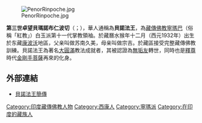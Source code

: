 {{unreferenced|time=2017-08-05T04:34:09+00:00}}
[[Image:PenorRinpoche.jpg|thumb]]

'''第三世卓望貝瑪諾布仁波切'''（{{bo|z=པདྨ་ནོར་བུ་|w=pad ma nor bu}}；{{bd|1932年||2009年|3月27日|catIdx=Penor Rinpoche}}），華人通稱為'''貝諾法王'''，為[[藏傳佛教|藏傳佛教]][[寧瑪巴|寧瑪巴]]（俗稱「紅教」）白玉派第十一代掌教領袖。於藏曆水猴年十二月（西元1932年）出生於东藏[[康|康]][[波沃|波沃]]地區，父亲叫做苏南久美，母亲叫做宗吉。於藏區接受完整藏傳佛教訓練。貝諾法王為著名[[大圓滿|大圓滿]]教法成就者，其被認證為[[無垢友|無垢友]]轉世，同時也是[[釋迦牟尼佛|釋尊]]時代[[金剛手菩薩|金剛手菩薩]]再來的化身。

== 外部連結 ==
* [https://web.archive.org/web/20120418050031/http://www.palyul.org.tw/palyultw/Content/PenorFawangBiographyInfo.htm 貝諾法王簡傳]{{zh-tw}}

{{Authority control}}
{{Buddhism-bio-stub}}

{{DEFAULTSORT:Penor Rinpoche}}
[[Category:印度藏傳佛教人物|Category:印度藏傳佛教人物]]
[[Category:西康人|Category:西康人]]
[[Category:寧瑪派|Category:寧瑪派]]
[[Category:在印度的藏族人|Category:在印度的藏族人]]